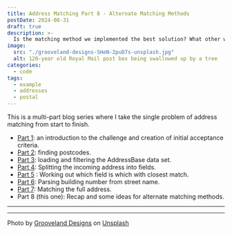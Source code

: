 ```yaml
---
title: Address Matching Part 8 - Alternate Matching Methods
postDate: 2024-08-31
draft: true
description: >-
  Is the matching method we implemented the best solution? What other ways could this have been achieved?
image:
  src: "./grooveland-designs-SHeN-2puD7s-unsplash.jpg"
  alt: 120-year old Royal Mail post box being swallowed up by a tree
categories:
  - code
tags:
  - example
  - addresses
  - postal
---
```

This is a multi-part blog series where I take the single problem of address matching from start to finish.

- [Part 1](https://snape.me/2024/08/address-matching-1-scope): an introduction to the challenge and creation of initial acceptance criteria.
- [Part 2](https://snape.me/2024/08/address-matching-2-postcodes): finding postcodes.
- [Part 3](https://snape.me/2024/08/address-matching-3-filter): loading and filtering the AddressBase data set.
- [Part 4](https://snape.me/2024/08/address-matching-4-field-splitting): Splitting the incoming address into fields.
- [Part 5](https://snape.me/2024/08/address-matching-5-closest-match) : Working out which field is which with closest match.
- [Part 6](https://snape.me/2024/08/address-matching-6-building-number): Parsing building number from street name.
- [Part 7](https://snape.me/2024/08/address-matching-7-full-match): Matching the full address.
- Part 8 (this one): Recap and some ideas for alternate matching methods.

---

---
Photo by [Grooveland Designs](https://unsplash.com/@groovelanddesigns) on [Unsplash](https://unsplash.com/photos/red-mail-box-on-road-during-daytime-SHeN-2puD7s)
